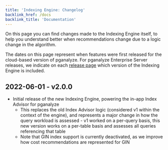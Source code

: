 ```yaml
---
title: 'Indexing Engine: Changelog'
backlink_href: /docs
backlink_title: 'Documentation'
---
```


On this page you can find changes made to the Indexing Engine itself, to help you
understand better when recommendations change due to a logic change in the
algorithm.

The dates on this page represent when features were first released for the cloud-based
version of pganalyze. For pganalyze Enterprise Server releases, we indicate on each
[release page](/docs/enterprise/releases) which version of the Indexing Engine is included.

## 2022-06-01 - v2.0.0

* Initial release of the new Indexing Engine, powering the in-app Index Advisor for pganalyze
  - This replaces the old Index Advisor logic (considered v1 within the context of the engine), and represents a major change in how the query workload is assessed - v1 worked on a per-query basis, this new version works on a per-table basis and assesses all queries referencing that table
  - Note that GIN index support is currently deactivated, as we improve how cost recommendations are represented for GIN
